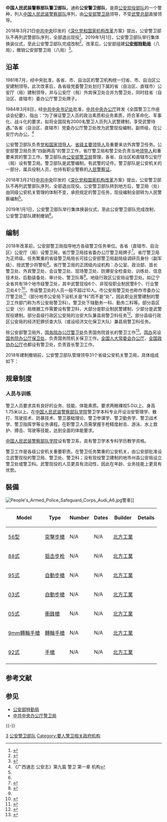 {{Pathnav|中华人民共和国武装警察部队|公安现役部队}}
{{Infobox military unit
|unit_name=中国人民武装警察部队警卫部队<br>（公安警卫部队）
|image=Chinese People's Armed Police Force (CAPF) cap insignia.svg
|image_size=150px
|caption=[[中国人民武装警察部队警徽|中国人民武装警察部队警徽]]
|dates=1984年3月8日至2019年1月1日
|country={{PRC}}
|command_structure=[[公安部警卫局|公安部警卫局]]
|type=[[公安现役部队|公安现役部队]]
|role=[[要员保护|首长警卫]]
|size=
|current_commander_label=[[公安部边防管理局|公安部警卫局]]局长
|current_commander=[[]]_<small>[[武警少将|]] <small>[[武警少将]]</small>
|garrison=[[北京市|北京市]][[东城区|东城区]][[东长安街|东长安街]]14号公安部大楼
|ceremonial_chief=
|ceremonial_chief_label=
|colonel_of_the_regiment=
|nickname=公安警卫
|motto=
|colors=[[橄榄绿|橄榄绿]]
|march=
|mascot=
|battles=
|identification_symbol = [[File:PAP_Armband.svg|120px]]
|identification_symbol_label = 臂章
|notable_commanders=
|anniversaries=
}}
'''中国人民武装警察部队警卫部队'''，通称'''公安警卫部队'''，是原[[公安现役部队|公安现役部队]]的一个警种，列入[[中国人民武装警察部队|中国人民武装警察部队]]序列，由[[公安部特勤局|公安部警卫局]]领导，不受[[中国人民武装警察部队|武警总部]]直接领导。

2018年3月21日[[中国共产党中央委员会|中共中央]]印发的《[[深化党和国家机构改革|深化党和国家机构改革]]方案》提出，公安警卫部队不再列武警部队序列，全部退出现役<ref name=":0">{{Cite web|title=公安边防、消防、警卫部队全部退出现役|url=https://news.qq.com/a/20180321/028746.htm|accessdate=2020-04-09|date=2018-03-21|publisher=腾讯网|archive-date=2018-03-21|archive-url=https://web.archive.org/web/20180321192731/https://news.qq.com/a/20180321/028746.htm|dead-url=no}}</ref>。2019年1月1日，公安警卫部队举行集体换装仪式，至此公安警卫部队完成改制<ref name="#1">{{Cite web|title=三大公安现役部队全部完成改制|url=http://www.bjnews.com.cn/news/2018/12/25/533722.html|accessdate=2019-01-02|date=2019-01-02|publisher=新京报|archive-date=2018-12-25|archive-url=https://web.archive.org/web/20181225230027/http://www.bjnews.com.cn/news/2018/12/25/533722.html|dead-url=no}}</ref>。改革后，公安部组建'''[[公安部特勤局|公安部特勤局]]'''（八局），撤销公安部警卫局（八局）<ref name="报道0225A">{{cite web|title=站在新起点、履行新使命 湖南省公安厅特勤局举行集体换装入警宣誓仪式|url=http://hunan.sina.cn/fazhi/2019-01-02/detail-ihqfskcn3252208.d.html|accessdate=2019-02-25|publisher=新浪网|archive-date=2020-11-30|archive-url=https://web.archive.org/web/20201130125655/http://hunan.sina.cn/fazhi/2019-01-02/detail-ihqfskcn3252208.d.html|dead-url=no}}</ref>。

== 沿革 ==
1981年7月，经中央批准，各省、市、自治区的警卫机构统一归省、市、自治区公安建制领导。此次改革后，各省级党委警卫处划归下属的省（自治区、直辖市）公安厅（局）建制领导，并与公安厅（局）外宾保卫处合并为警卫处，同时挂省（自治区、直辖市）委办公厅警卫处牌子。

1984年3月8日，经[[中国共产党中央书记处|中共中央书记处]]批准，[[中共中央办公厅|中共中央办公厅]]转发《全国警卫工作座谈会纪要》，指出：“为了保证警卫人员的政治素质和业务素质，符合革命化、军事化、战斗化的要求，拟将全国现有2000名警卫人员列入武警建制，享受武警待遇。”各省（自治区、直辖市）党委办公厅警卫处改为武警现役编制，副师级，在公安厅内办公。<ref name="guangxi">《广西通志 公安志》第九篇 警卫 第一章 机构 </ref>

公安警卫部队负责[[党和国家领导人|党和国家领导人]]、[[中华人民共和国省级行政区领导人|省级主要领导人]]及重要来访外宾警卫任务。公安部警卫局负责“四副两高”的警卫工作，省厅警卫局和警卫处负责当地[[領袖|领导人]]和重要来宾的警卫工作。警卫部队由[[公安部特勤局|公安部警卫局]]管理，各省、自治区和直辖市公安厅（局）设有警卫局。警卫部队是武警编制，有武警的证件。警卫部队是公安机关的一部分，属兵役制人员，也持有职业警察的[[人民警察证|人民警察证]]。

2018年3月21日[[中国共产党中央委员会|中共中央]]印发的《[[深化党和国家机构改革|深化党和国家机构改革]]方案》提出，公安警卫部队不再列武警部队序列，全部退出现役。公安警卫部队转到地方后，警卫局（处）由同级公安机关管理的体制不变，承担规定的警卫任务，现役编制全部转为人民警察编制<ref name=":0" />。

2019年1月1日，公安警卫部队举行集体换装仪式，至此公安警卫部队完成改制，公安警卫部队建制撤销<ref name="#1"/>。

== 编制 ==
2018年改革前，公安部警卫局指导地方各级警卫任务单位。各省（直辖市、自治区）公安厅（局）设警卫局，省厅警卫局挂省委办公厅警卫局牌子<ref>{{Cite web|url=http://www.henan.gov.cn/jrhn/system/2009/01/24/010116373.shtml|title=徐光春看望慰问省委警卫局和武警河南总队郑州支队一大队三中队官兵|accessdate=2018-04-03|date=2009-01-24|publisher=河南省人民政府门户网站|archive-date=2018-04-03|archive-url=https://web.archive.org/web/20180403234632/http://www.henan.gov.cn/jrhn/system/2009/01/24/010116373.shtml|dead-url=no}}</ref>。省厅警卫局为正师级。任务繁重的省级警卫局局长可挂公安部警卫局副局级调研员身份（副军级）、授武警少将警衔<ref>{{Cite web|url=http://news.ifeng.com/mainland/detail_2013_12/12/32065804_0.shtml|title=公安部决定高配西藏警卫局 局长贾利国为副军职|accessdate=2018-04-03|date=2013-12-12|publisher=凤凰网|archive-date=2019-02-25|archive-url=https://web.archive.org/web/20190225162328/http://news.ifeng.com/mainland/detail_2013_12/12/32065804_0.shtml|dead-url=no}}</ref>。省厅警卫局的正团级内设机构：办公室、政治部、首长警卫处、外宾警卫处、会议警卫处、现场警卫处、防爆安全检查处、训练处、信息技术处、后勤装备处、审计处、警卫队等<ref name="guangxi" />。地级行政区公安局设警卫处。如辽宁全省共有18个地市级警卫处，其中武警现役6个、非现役职业制民警8个、行业警卫处4个<ref>{{Cite web|url=http://www.mxwz.com/city/view.aspx?CID=11&ID=76541|title=铁岭市公安局警卫处夺取全省警卫系统基本功考核比武团体第一名|accessdate=2018-04-03|date=2009-03-10|publisher=民心网|archive-url=https://web.archive.org/web/20180403174257/http://www.mxwz.com/city/view.aspx?CID=11&ID=76541|archive-date=2018-04-03|dead-url=yes}}</ref>。市级警卫处的人员一般不超过10人。市公安局警卫处也称作市委办公厅警卫处<ref>{{Cite web|url=http://www.changsha.gov.cn/xxgk_1/szfxxgk/ztbd_1/zxzzzt/ldxz/201005/t20100510_298505.htm|title=工程建设领域突出问题专项整治工作专题|accessdate=2018-04-03|date=2010-05-10|publisher=长沙市人民政府|archiveurl=https://web.archive.org/web/20101203222203/http://www.changsha.gov.cn/xxgk_1/szfxxgk/ztbd_1/zxzzzt/ldxz/201005/t20100510_298505.htm|archivedate=2010-12-03|dead-url=no}}</ref>（部分地市公安局下设机关是“科”而不是“处”，因此职业民警建制的警卫工作部门称为市公安局警卫科）。警卫处下辖勤务一科、勤务二科等。部分县区公安（分）局根据工作需要设有警卫科，大部分是职业制民警建制，少部分是武警现役建制。部分县级行政区公安局的治安大队兼县局警卫科任务<ref>{{Cite web|url=http://www.yw.gov.cn/ywgaj/008/01/03/200806/t20080602_131599.html|title=治安大队|accessdate=2018-04-03|date=2008-06-02|publisher=义乌市公安局|archiveurl=https://web.archive.org/web/20101204123230/http://www.yw.gov.cn/ywgaj/008/01/03/200806/t20080602_131599.html|archivedate=2010-12-04|dead-url=no}}</ref>。部分县级行政区公安局的经济犯罪侦查大队（或设经济文化保卫大队）兼县局警卫科任务。

除公安部警卫局外，[[国务院办公厅警卫处|国务院办公厅警卫处]]负责国务院首长的警卫工作<ref>{{Cite web|url=http://politics.people.com.cn/GB/1026/9768637.html|title=国办警卫处长刘恩耀等3人晋升武警少将 孟建柱颁授|accessdate=2018-04-03|date=2009-07-31|publisher=人民网|archive-date=2018-10-01|archive-url=https://web.archive.org/web/20181001213823/http://politics.people.com.cn/GB/1026/9768637.html|dead-url=no}}</ref>。[[中华人民共和国国务院办公厅|国办]]另设[[国务院办公厅保卫处|国务院办公厅保卫处]]，负责国务院机关保卫工作。[[全国人民代表大会常务委员会办公厅|全国人大常委会办公厅]]、[[中国人民政治协商会议全国委员会办公厅|全国政协办公厅]]也都设有警卫处，负责首长警卫工作。

2018年建制撤销前，公安警卫部队管理领导31个省级公安机关警卫局，具体组成如下：
{{columns-list|2|
* [[北京市公安局警卫局|中国人民武装警察部队警卫部队北京市警卫局（北京市公安局警卫局）]]
* [[上海市公安局警卫局|中国人民武装警察部队警卫部队上海市警卫局（上海市公安局警卫局）]]
* [[天津市公安局警卫局|中国人民武装警察部队警卫部队天津市警卫局（天津市公安局警卫局）]]
* [[重庆市公安局警卫局|中国人民武装警察部队警卫部队重庆市警卫局（重庆市公安局警卫局）]]
* [[河北省公安厅警卫局|中国人民武装警察部队警卫部队河北省警卫局（河北省公安厅警卫局）]]
* [[山西省公安厅警卫局|中国人民武装警察部队警卫部队山西省警卫局（山西省公安厅警卫局）]]
* [[吉林省公安厅警卫局|中国人民武装警察部队警卫部队吉林省警卫局（吉林省公安厅警卫局）]]
* [[辽宁省公安厅警卫局|中国人民武装警察部队警卫部队辽宁省警卫局（辽宁省公安厅警卫局）]]
* [[黑龙江省公安厅警卫局|中国人民武装警察部队警卫部队黑龙江省警卫局（黑龙江省公安厅警卫局）]]
* [[陕西省公安厅警卫局|中国人民武装警察部队警卫部队陕西省警卫局（陕西省公安厅警卫局）]]
* [[甘肃省公安厅警卫局|中国人民武装警察部队警卫部队甘肃省警卫局（甘肃省公安厅警卫局）]]
* [[青海省公安厅警卫局|中国人民武装警察部队警卫部队青海省警卫局（青海省公安厅警卫局）]]
* [[山东省公安厅警卫局|中国人民武装警察部队警卫部队山东省警卫局（山东省公安厅警卫局）]]
* [[福建省公安厅警卫局|中国人民武装警察部队警卫部队福建省警卫局（福建省公安厅警卫局）]]
* [[浙江省公安厅警卫局|中国人民武装警察部队警卫部队浙江省警卫局（浙江省公安厅警卫局）]]
* [[河南省公安厅警卫局|中国人民武装警察部队警卫部队河南省警卫局（河南省公安厅警卫局）]]
* [[湖北省公安厅警卫局|中国人民武装警察部队警卫部队湖北省警卫局（湖北省公安厅警卫局）]]
* [[湖南省公安厅警卫局|中国人民武装警察部队警卫部队湖南省警卫局（湖南省公安厅警卫局）]]
* [[江西省公安厅警卫局|中国人民武装警察部队警卫部队江西省警卫局（江西省公安厅警卫局）]]
* [[江苏省公安厅警卫局|中国人民武装警察部队警卫部队江苏省警卫局（江苏省公安厅警卫局）]]
* [[安徽省公安厅警卫局|中国人民武装警察部队警卫部队安徽省警卫局（安徽省公安厅警卫局）]]
* [[广东省公安厅警卫局|中国人民武装警察部队警卫部队广东省警卫局（广东省公安厅警卫局）]]
* [[海南省公安厅警卫局|中国人民武装警察部队警卫部队海南省警卫局（海南省公安厅警卫局）]]
* [[四川省公安厅警卫局|中国人民武装警察部队警卫部队四川省警卫局（四川省公安厅警卫局）]]
* [[贵州省公安厅警卫局|中国人民武装警察部队警卫部队贵州省警卫局（贵州省公安厅警卫局）]]
* [[云南省公安厅警卫局|中国人民武装警察部队警卫部队云南省警卫局（云南省公安厅警卫局）]]
* [[内蒙古自治区公安厅警卫局|中国人民武装警察部队警卫部队内蒙古自治区警卫局（内蒙古自治区公安厅警卫局）]]
* [[新疆维吾尔自治区公安厅警卫局|中国人民武装警察部队警卫部队新疆维吾尔自治区警卫局（新疆维吾尔自治区公安厅警卫局）]]
* [[宁夏回族自治区公安厅警卫局|中国人民武装警察部队警卫部队宁夏回族自治区警卫局（宁夏回族自治区公安厅警卫局）]]
* [[广西壮族自治区公安厅警卫局|中国人民武装警察部队警卫部队广西壮族自治区警卫局（广西壮族自治区公安厅警卫局）]]
* [[西藏自治区公安厅警卫局|中国人民武装警察部队警卫部队西藏自治区警卫局（西藏自治区公安厅警卫局）]]
}}

== 规章制度 ==
=== 人员与训练 ===
警卫人员要求具有良好的业务、技能、体能素质。要求两眼裸视5.0以上、身高1.75米以上。在[[中国人民警察大学|中国人民武装警察部队学院]]警卫学本科专业开设治安管理学、散打、驾驶技术、防暴技术、警卫基础理论、警卫参谋学、警卫勤务学、警卫战术学、警卫指挥学等业务课程。在职警卫人员需掌握手枪精度射击、游泳、水上救护、搏击、驾驶等技能，达到全面的体能要求。

[[中国人民警察大学|中国人民武装警察部队学院]]设有警卫系，具有警卫学本专科学历教学资格。

警卫工作是各级公安机关重要职责。在警卫任务繁重的公安机关，由公安部批准设立武警现役的警卫局、警卫处、警卫科；没有现役警卫建制的地市州县公安局设立警卫处或警卫科。武警现役的人员更具有流动性，因此在年龄、业务技能上更具有优势。

== 裝備 ==
[[File:People's_Armed_Police_Safeguard_Corps_Audi_A6.jpg|thumb]]警車]]

{| border=1 style="border-collapse: collapse;"
|- bgcolor=cccccc
! Model !! Type !! Number !! Dates !! Builder !! Details
|-
| [[56式自動步槍|56型]] || [[突擊步槍|突擊步槍]] || N/A || N/A || [[中国兵器工业集团|北方工業]]||
|-
| [[88式狙擊步槍|88式]] || [[狙击步枪|狙击步枪]] || N/A || N/A || [[中国兵器工业集团|北方工業]]||
|-
| [[95式自動步槍|95式]] || [[突击步枪|自動步槍]]|| N/A || N/A || [[中国兵器工业集团|北方工業]]||
|-
| [[03式自動步槍|03式]] || [[突击步枪|自動步槍]]|| N/A || N/A || [[中国兵器工业集团|北方工業]]||
|-
| [[05式微声冲锋枪|05式]] || [[衝鋒槍|衝鋒槍]] || N/A || N/A || [[中国兵器工业集团|北方工業]]||
|-
| [[9mm警用轉輪手槍|9mm轉輪手槍]] || [[轉輪手槍|轉輪手槍]] || N/A || N/A || [[中国兵器工业集团|北方工業]]||
|-
| [[92式手槍|92式]] || [[手槍|手槍]] || N/A || N/A || [[中国兵器工业集团|北方工業]]||
|-
|}

== 参考文献 ==
{{Reflist}}

== 参见 ==
{{Portal box|中华人民共和国|警察与执法}}
*[[公安部特勤局|公安部特勤局]]
*[[中共中央办公厅警卫局|中共中央办公厅警卫局]]

{{-}}
{{中华人民共和国公安部}}
{{中国人民武装警察部队}}

[[Category:公安现役部队警种|3]]
[[Category:公安警卫部队|]]
[[Category:要人警卫相关政府机构|Category:要人警卫相关政府机构]]